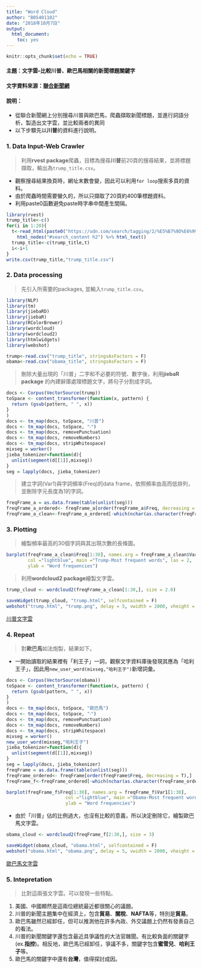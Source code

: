 ```yaml
---
title: "Word Cloud"
author: "B05401102"
date: "2018年10月7日"
output: 
  html_document: 
    toc: yes
---
```


```r
knitr::opts_chunk$set(echo = TRUE)
```

#### **主題**：文字雲--比較川普、歐巴馬相關的新聞標題關鍵字  

#### **文字資料來源**：[聯合新聞網](https://udn.com/news/index) 

#### **說明**：   
  - 從聯合新聞網上分別搜尋川普與歐巴馬，爬蟲擷取新聞標題，並進行詞語分析，製造出文字雲，並比較兩者的異同
  - 以下步驟先以**川普**的資料進行說明。

### **1. Data Input-Web Crawler** 
>利用**rvest package**爬蟲，目標為搜尋**川普**前20頁的搜尋結果，並將標題擷取，輸出為`trump_title.csv`。

  - 觀察搜尋結果換頁時，網址末數會變，因此可以利用`for loop`搜索多頁的資料。  
  - 由於爬蟲時間需要蠻久的，所以只擷取了20頁約400筆標題資料。  
  - 利用paste0函數避免paste時字串中間產生間隔。
```r
library(rvest)
trump_title<-c()
for(i in 1:20){
  t<-read_html(paste0("https://udn.com/search/tagging/2/%E5%B7%9D%E6%99%AE/",i))%>%
    html_nodes("#search_content h2") %>% html_text() 
  trump_title<-c(trump_title,t)
  i<-i+1
}
write.csv(trump_title,"trump_title.csv")
```

### **2. Data processing **  
>先引入所需要的packages, 並輸入`trump_title.csv`。

```r
library(NLP)
library(tm)
library(jiebaRD)
library(jiebaR)
library(RColorBrewer)
library(wordcloud)
library(wordcloud2)
library(htmlwidgets)
library(webshot)

trump<-read.csv("trump_title", stringsAsFactors = F)
obama<-read.csv("obama_title", stringsAsFactors = F)
```

>刪除大量出現的「川普」二字和不必要的符號、數字後，利用**jiebaR package** 的內建辭庫處理標題文字，將句子分割成字詞。

```r
docs <- Corpus(VectorSource(trump))
toSpace <- content_transformer(function(x, pattern) {
  return (gsub(pattern, " ", x))
}
)
docs <- tm_map(docs, toSpace, "川普")
docs <- tm_map(docs, toSpace, "‧")
docs <- tm_map(docs, removePunctuation)
docs <- tm_map(docs, removeNumbers)
docs <- tm_map(docs, stripWhitespace)
mixseg = worker()
jieba_tokenizer=function(d){
  unlist(segment(d[[1]],mixseg))
}
seg = lapply(docs, jieba_tokenizer)
```

>建立字詞(Var1)與字詞頻率(Freq)的data frame，依照頻率由高而低排列，並刪除字元長度為1的字詞。

```r
freqFrame_a = as.data.frame(table(unlist(seg)))
freqFrame_a_ordered<- freqFrame_a[order(freqFrame_a$Freq, decreasing = T),]
freqFrame_a_clean<-freqFrame_a_ordered[-which(nchar(as.character(freqFrame_a_ordered$Var1))==1),]
```

### **3. Plotting **  
>繪製頻率最高的30個字詞與其出現次數的長條圖。

```r
barplot(freqFrame_a_clean$Freq[1:30], names.arg = freqFrame_a_clean$Var1[1:30],
        col ="lightblue", main ="Trump-Most frequent words", las = 2,
        ylab = "Word frequencies")
```

>利用**wordcloud2 package**繪製文字雲。

```r
trump_cloud <- wordcloud2(freqFrame_a_clean[1:30,], size = 2.0)

saveWidget(trump_cloud, "trump.html", selfcontained = F)
webshot("trump.html", "trump.png", delay = 5, vwidth = 2000, vheight = 2000)
```
 [川普文字雲](trump.png)



### **4. Repeat **
>對**歐巴馬**如法炮製，結果如下。  

  - 一開始讀取的結果裡有「利王子」一詞，觀察文字資料庫後發現其應為「哈利王子」，因此用`new_user_word(mixseg,"哈利王子")`新增詞彙。

```r

docs <- Corpus(VectorSource(obama))
toSpace <- content_transformer(function(x, pattern) {
  return (gsub(pattern, " ", x))
}
)
docs <- tm_map(docs, toSpace, "歐巴馬")
docs <- tm_map(docs, toSpace, "‧")
docs <- tm_map(docs, removePunctuation)
docs <- tm_map(docs, removeNumbers)
docs <- tm_map(docs, stripWhitespace)
mixseg = worker()
new_user_word(mixseg,"哈利王子")
jieba_tokenizer=function(d){
  unlist(segment(d[[1]],mixseg))
}
seg = lapply(docs, jieba_tokenizer)
freqFrame = as.data.frame(table(unlist(seg)))
freqFrame_ordered<- freqFrame[order(freqFrame$Freq, decreasing = T),]
freqFrame_f<-freqFrame_ordered[-which(nchar(as.character(freqFrame_ordered$Var1))==1),]

```

```r
barplot(freqFrame_f$Freq[1:30], names.arg = freqFrame_f$Var1[1:30],
                      col ="lightblue", main ="Obama-Most frequent words", las = 2,
                      ylab = "Word frequencies")
```

  - 由於「川普」佔的比例過大，也沒有比較的意義，所以決定刪除它，繪製歐巴馬文字雲。

  
```r
obama_cloud <- wordcloud2(freqFrame_f[2:30,], size = 3)

saveWidget(obama_cloud, "obama.html", selfcontained = F)
webshot("obama.html", "obama.png", delay = 5, vwidth = 2000, vheight = 2000)
```
 [歐巴馬文字雲](obama.png)

### **5. Intepretation **
> 比對這兩張文字雲。可以發現一些特點。

  1. 美國、中國顯然是這兩位總統最近都很關心的議題。  
  2. 川普的新聞主題集中在經濟上，包含**貿易**、**關稅**、**NAFTA**等，特別是**貿易**。  
  3. 歐巴馬雖然已經卸任，但可以推測他在許多內政、外交議題上仍然有發表自己的看法。  
  4. 川普的新聞關鍵字還包含最近具爭議性的大法官醜聞。有比較負面的關鍵字(ex.**指控**)。相反地，歐巴馬已經卸任，爭議不多，關鍵字包含**蜜雪兒**、**哈利王子**等。  
  5. 歐巴馬的關鍵字中還有**台灣**，值得探討成因。  



